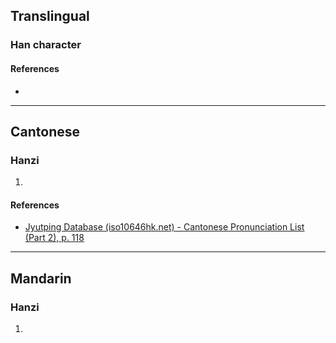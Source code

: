 {{character info}}
==Translingual==

===Han character===
{{Han char|rn=64|rad=手|as=12|sn=15|four=54086|canj=QTLC|ids=⿰扌黄}}

====References====
* {{Han ref|kx=0454.200|dkj=12710|dj=0803.340|hdz=31953.080|uh=6497|ud=25751|bh=E5B2|bd=58802}}

----

==Cantonese==

===Hanzi===
{{yue-hanzi|jyut=[[gwong3]], [[gong3]]|y=gwong3, gong3}}

# {{rfdef|yue|sort=手12}}

====References====
* [http://www.iso10646hk.net/jp/document/download.jsp Jyutping Database (iso10646hk.net) - Cantonese Pronunciation List (Part 2), p. 118]

----

==Mandarin==

===Hanzi===
{{cmn-hanzi|pin=[[guàng]] ([[guang4]])|wg=kuang<sup>4</sup>}}

# {{rfdef|cmn|sort=手12}}